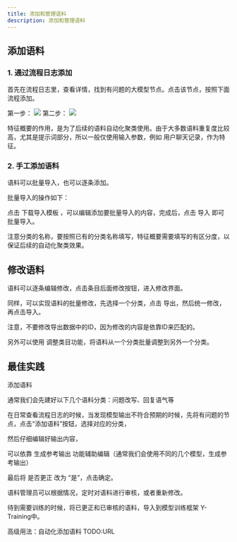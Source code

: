 ---
title: 添加和管理语料
description: 添加和管理语料
---
## 添加语料

### 1. 通过流程日志添加
首先在流程日志里，查看详情，找到有问题的大模型节点。点击该节点，按照下面流程添加。

第一步：
![](./imgs/add_corpus_step1.png)
第二步：
![](./imgs/add_corpus_step2.png)

特征概要的作用，是为了后续的语料自动化聚类使用。由于大多数语料重复度比较高，尤其是提示词部分，所以一般仅使用输入参数，例如 用户聊天记录，作为特征。

### 2. 手工添加语料


语料可以批量导入，也可以逐条添加。

批量导入的操作如下：

点击 下载导入模板 ，可以编辑添加要批量导入的内容，完成后，点击 导入 即可批量导入。

注意分类的名称，要按照已有的分类名称填写，特征概要需要填写的有区分度，以保证后续的自动化聚类效果。

## 修改语料

语料可以逐条编辑修改，点击条目后面修改按钮，进入修改界面。

同样，可以实现语料的批量修改，先选择一个分类，点击 导出，然后统一修改，再点击导入。

注意，不要修改导出数据中的ID，因为修改的内容是依靠ID来匹配的。

另外可以使用 调整类目功能，将语料从一个分类批量调整到另外一个分类。

## 最佳实践

添加语料

通常我们会先建好以下几个语料分类：问题改写、回复语气等

在日常查看流程日志的时候，当发现模型输出不符合预期的时候，先将有问题的节点，点击“添加语料”按钮，选择对应的分类，

然后仔细编辑好输出内容，

可以依靠 生成参考输出 功能辅助编辑（通常我们会使用不同的几个模型，生成参考输出）

最后将 是否更正 改为 “是”，点击确定。


语料管理员可以根据情况，定时对语料进行审核，或者重新修改。

待到需要训练的时候，将已更正和已审核的语料，导入到模型训练框架 Y-Training中。



高级用法：自动化添加语料 TODO:URL